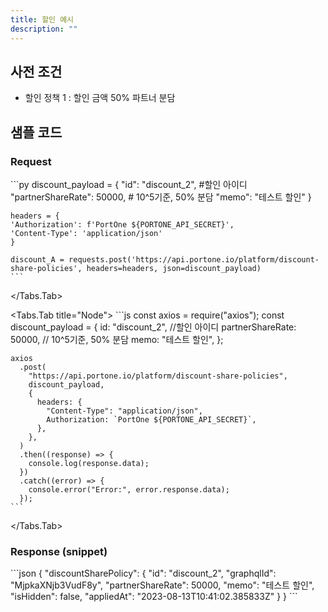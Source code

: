```yaml
---
title: 할인 예시
description: ""
---
```



## 사전 조건

- 할인 정책 1 : 할인 금액 50% 파트너 분담

## 샘플 코드

### Request

<Tabs>
  <Tabs.Tab title="Python">
    ```py
    discount_payload = {
    "id": "discount_2", #할인 아이디
    "partnerShareRate": 50000, # 10^5기준, 50% 분담
    "memo": "테스트 할인"
    }

    headers = {
    'Authorization': f'PortOne ${PORTONE_API_SECRET}',
    'Content-Type': 'application/json'
    }

    discount_A = requests.post('https://api.portone.io/platform/discount-share-policies', headers=headers, json=discount_payload)
    ```
  </Tabs.Tab>

  <Tabs.Tab title="Node">
    ```js
    const axios = require("axios");
    const discount_payload = {
      id: "discount_2", //할인 아이디
      partnerShareRate: 50000, // 10^5기준, 50% 분담
      memo: "테스트 할인",
    };

    axios
      .post(
        "https://api.portone.io/platform/discount-share-policies",
        discount_payload,
        {
          headers: {
            "Content-Type": "application/json",
            Authorization: `PortOne ${PORTONE_API_SECRET}`,
          },
        },
      )
      .then((response) => {
        console.log(response.data);
      })
      .catch((error) => {
        console.error("Error:", error.response.data);
      });
    ```
  </Tabs.Tab>
</Tabs>

### Response (snippet)

<Tabs>
  <Tabs.Tab title="snippet">
    ```json
    {
      "discountSharePolicy": {
        "id": "discount_2",
        "graphqlId": "MjpkaXNjb3VudF8y",
        "partnerShareRate": 50000,
        "memo": "테스트 할인",
        "isHidden": false,
        "appliedAt": "2023-08-13T10:41:02.385833Z"
      }
    }
    ```
  </Tabs.Tab>
</Tabs>
